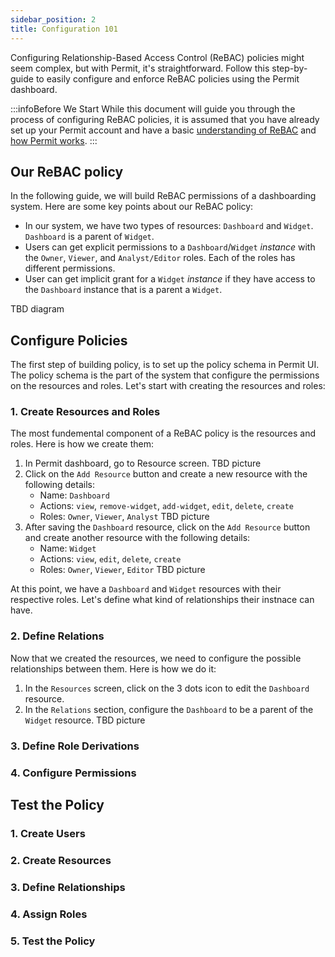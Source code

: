 ```yaml
---
sidebar_position: 2
title: Configuration 101
---
```


Configuring Relationship-Based Access Control (ReBAC) policies might seem complex, but with Permit, it's straightforward. Follow this step-by-guide to easily configure and enforce ReBAC policies using the Permit dashboard.

:::infoBefore We Start
While this document will guide you through the process of configuring ReBAC policies, it is assumed that you have already set up your Permit account and have a basic [understanding of ReBAC](/how-to/build-policies/rebac/what-is-rebac) and [how Permit works](/overview/how-does-it-work).
:::

## Our ReBAC policy
In the following guide, we will build ReBAC permissions of a dashboarding system. Here are some key points about our ReBAC policy:
* In our system, we have two types of resources: `Dashboard` and `Widget`. `Dashboard` is a parent of `Widget`.
* Users can get explicit permissions to a `Dashboard`/`Widget` *instance* with the `Owner`, `Viewer`, and `Analyst/Editor` roles. Each of the roles has different permissions.
* User can get implicit grant for a `Widget` *instance* if they have access to the `Dashboard` instance that is a parent a `Widget`.

TBD diagram

## Configure Policies
The first step of building policy, is to set up the policy schema in Permit UI. The policy schema is the part of the system that configure the permissions on the resources and roles. Let's start with creating the resources and roles:

### 1. Create Resources and Roles
The most fundemental component of a ReBAC policy is the resources and roles. Here is how we create them:
1. In Permit dashboard, go to Resource screen.
    TBD picture
2. Click on the `Add Resource` button and create a new resource with the following details:
    * Name: `Dashboard`
    * Actions: `view`, `remove-widget`, `add-widget`, `edit`, `delete`, `create`
    * Roles: `Owner`, `Viewer`, `Analyst`
    TBD picture
3. After saving the `Dashboard` resource, click on the `Add Resource` button and create another resource with the following details:
    * Name: `Widget`
    * Actions: `view`, `edit`, `delete`, `create`
    * Roles: `Owner`, `Viewer`, `Editor`
    TBD picture

At this point, we have a `Dashboard` and `Widget` resources with their respective roles. Let's define what kind of relationships their instnace can have.

### 2. Define Relations
Now that we created the resources, we need to configure the possible relationships between them. Here is how we do it:
1. In the `Resources` screen, click on the 3 dots icon to edit the `Dashboard` resource.
2. In the `Relations` section, configure the `Dashboard` to be a parent of the `Widget` resource.
    TBD picture

### 3. Define Role Derivations

### 4. Configure Permissions

## Test the Policy

### 1. Create Users

### 2. Create Resources

### 3. Define Relationships 

### 4. Assign Roles

### 5. Test the Policy
